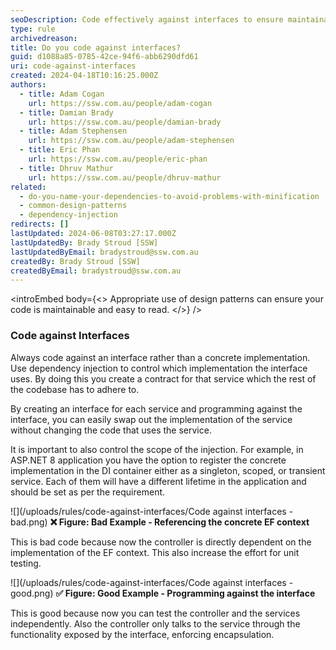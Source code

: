 ```yaml
---
seoDescription: Code effectively against interfaces to ensure maintainable and readable code, making it easier to swap out implementations without modifying using code.
type: rule
archivedreason:
title: Do you code against interfaces?
guid: d1088a85-0785-42ce-94f6-abb6290dfd61
uri: code-against-interfaces
created: 2024-04-18T10:16:25.000Z
authors:
  - title: Adam Cogan
    url: https://ssw.com.au/people/adam-cogan
  - title: Damian Brady
    url: https://ssw.com.au/people/damian-brady
  - title: Adam Stephensen
    url: https://ssw.com.au/people/adam-stephensen
  - title: Eric Phan
    url: https://ssw.com.au/people/eric-phan
  - title: Dhruv Mathur
    url: https://ssw.com.au/people/dhruv-mathur
related:
  - do-you-name-your-dependencies-to-avoid-problems-with-minification
  - common-design-patterns
  - dependency-injection
redirects: []
lastUpdated: 2024-06-08T03:27:17.000Z
lastUpdatedBy: Brady Stroud [SSW]
lastUpdatedByEmail: bradystroud@ssw.com.au
createdBy: Brady Stroud [SSW]
createdByEmail: bradystroud@ssw.com.au
---
```


<introEmbed
  body={<>
Appropriate use of design patterns can ensure your code is maintainable and easy to read.
  </>}
/>
### Code against Interfaces

Always code against an interface rather than a concrete implementation. Use dependency injection to control which implementation the interface uses. By doing this you create a contract for that service which the rest of the codebase has to adhere to.

By creating an interface for each service and programming against the interface, you can easily swap out the implementation of the service without changing the code that uses the service.

It is important to also control the scope of the injection. For example, in ASP.NET 8 application you have the option to register the concrete implementation in the DI container either as a singleton, scoped, or transient service. Each of them will have a different lifetime in the application and should be set as per the requirement.

![](/uploads/rules/code-against-interfaces/Code against interfaces - bad.png)
**❌ Figure: Bad Example - Referencing the concrete EF context**

This is bad code because now the controller is directly dependent on the implementation of the EF context. This also increase the effort for unit testing.

![](/uploads/rules/code-against-interfaces/Code against interfaces - good.png)
**✅ Figure: Good Example - Programming against the interface**

This is good because now you can test the controller and the services independently. Also the controller only talks to the service through the functionality exposed by the interface, enforcing encapsulation.
